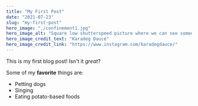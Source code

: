 ```yaml
---
title: "My First Post"
date: "2021-07-23"
slug: "my-first-post"
hero_image: "./confinement1.jpg"
hero_image_alt: "Square low shutterspeed picture where we can see someone's legs walking trough the photo"
hero_image_credit_text: "Karadeg Daucé"
hero_image_credit_link: "https://www.instagram.com/karadegdauce/"
---
```


This is my first blog post! Isn't it *great*?

Some of my **favorite** things are:

* Petting dogs
* Singing
* Eating potato-based foods